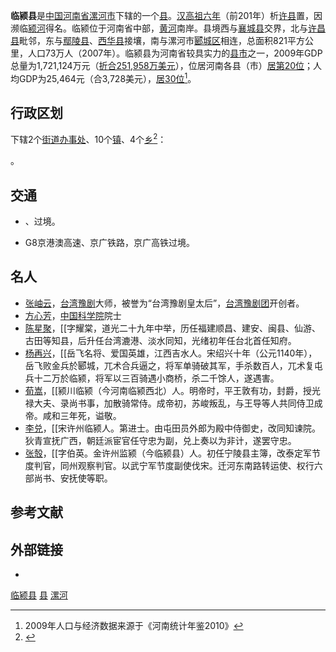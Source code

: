 {{Infobox China County
|Belong = [[河南省|河南省]][[漯河市|漯河市]]
}}

'''临颍县'''是[[中国|中国]][[河南省|河南省]][[漯河市|漯河市]]下辖的一个[[县|县]]。[[汉朝|汉]][[刘邦|高祖六年]]（前201年）析[[许县|许县]]置，因濒临[[颍河|颍河]]得名。临颍位于河南省中部，[[黄河|黄河]]南岸。县境西与[[襄城县|襄城县]]交界，北与[[许昌县|许昌县]]毗邻，东与[[鄢陵县|鄢陵县]]、[[西华县|西华县]]接壤，南与漯河市[[郾城区|郾城区]]相连，总面积821平方公里，人口73万人（2007年）。临颍县为河南省较具实力的[[县级行政区|县市]]之一，2009年GDP总量为1,721,124万元（[[人民币汇率|折合251,958万美元]]），位居河南各县（市）[[河南省各县市国内生产总值列表|居第20位]]；人均GDP为25,464元（合3,728美元），[[河南省各县市国内生产总值列表|居30位]]<ref>2009年人口与经济数据来源于《河南统计年鉴2010》</ref>。

== 行政区划 ==
{{PAGENAMEBASE}}下辖2个[[街道办事处|街道办事处]]、10个[[行政建制镇|镇]]、4个[[乡_(中华人民共和国)|乡]]<ref>{{PRC admin/ref sgc|41/11/22}}</ref>：

{{PRC admin/children|41/11/22}}。

== 交通 ==
* {{中国国道名|107}}、{{中国国道名|344}}过境。
* G8京港澳高速、京广铁路，京广高铁过境。

==名人==
*[[张岫云|张岫云]]，[[台湾|台湾]][[豫剧|豫剧]]大师，被誉为“台湾豫剧皇太后”，[[台湾豫剧团|台湾豫剧团]]开创者。
*[[方心芳|方心芳]]，[[中国科学院|中国科学院]]院士
*[[陈星聚|陈星聚]]，[[字耀棠，道光二十九年中举，历任福建顺昌、建安、闽县、仙游、古田等知县，后升任台湾漉港、淡水同知，光绪初年任台北首任知府。
*[[杨再兴|杨再兴]]，[[岳飞名将、爱国英雄，江西吉水人。宋绍兴十年（公元1140年），岳飞败金兵於郾城，兀术合兵逼之，将军单骑破其军，手杀数百人，兀术复屯兵十二万於临颍，将军以三百骑遇小商桥，杀二千馀人，遂遇害。
*[[荀嵩|荀嵩]]，[[颍川临颍（今河南临颍西北）人。明帝时，平王敦有功，封爵，授光禄大夫、录尚书事，加散骑常侍。成帝初，苏峻叛乱，与王导等人共同侍卫成帝。咸和三年死，谥敬。
*[[李兑|李兑]]，[[宋许州临颍人。第进士。由屯田员外郎为殿中侍御史，改同知谏院。狄青宣抚广西，朝廷派宦官任守忠为副，兑上奏以为非计，遂罢守忠。
*[[张彀|张彀]]，[[字伯英。金许州监颍（今临颍县）人。初任宁陵县主簿，改泰定军节度判官，同州观察判官。以武宁军节度副使伐宋。迁河东南路转运使、权行六部尚书、安抚使等职。

== 参考文献 ==
{{reflist}}

== 外部链接 ==
* {{Official website|https://www.linying.gov.cn/|name=临颍县人民政府}}

{{临颍县行政区划}}
{{漯河市行政区划}}
{{河南行政区划}}

[[category:临颍县|]]
[[category:漯河区县|县]]
[[category:河南省县份|漯河]]